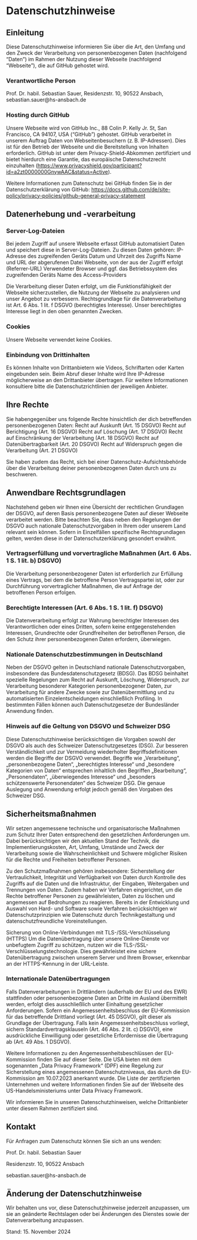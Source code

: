 # Datenschutzhinweise


## Einleitung

Diese Datenschutzhinweise informieren Sie über die Art, den Umfang und den Zweck der Verarbeitung von personenbezogenen Daten (nachfolgend "Daten") im Rahmen der Nutzung dieser Webseite (nachfolgend "Webseite"), die auf GitHub gehostet wird.

### Verantwortliche Person

Prof. Dr. habil. Sebastian Sauer, Residenzstr. 10, 90522 Ansbach, sebastian.sauer@hs-ansbach.de

### Hosting durch GitHub

Unsere Webseite wird von GitHub Inc., 88 Colin P. Kelly Jr. St, San Francisco, CA 94107, USA ("GitHub") gehostet. GitHub verarbeitet in unserem Auftrag Daten von Webseitenbesuchern (z.$\,$B. IP-Adressen). Dies ist für den Betrieb der Webseite und die Bereitstellung von Inhalten erforderlich.
GitHub ist unter dem Privacy-Shield-Abkommen zertifiziert und bietet hierdurch eine Garantie, das europäische Datenschutzrecht einzuhalten (<https://www.privacyshield.gov/participant?id=a2zt0000000GnywAAC&amp;status=Active>).


Weitere Informationen zum Datenschutz bei GitHub finden Sie in der Datenschutzerklärung von GitHub: <https://docs.github.com/de/site-policy/privacy-policies/github-general-privacy-statement>

## Datenerhebung und -verarbeitung

### Server-Log-Dateien

Bei jedem Zugriff auf unsere Webseite erfasst GitHub automatisiert Daten und speichert diese in Server-Log-Dateien. Zu diesen Daten gehören:
IP-Adresse des zugreifenden Geräts
Datum und Uhrzeit des Zugriffs
Name und URL der abgerufenen Datei
Webseite, von der aus der Zugriff erfolgt (Referrer-URL) 
Verwendeter Browser und ggf. das Betriebssystem des zugreifenden Geräts 
Name des Access-Providers


Die Verarbeitung dieser Daten erfolgt, um die Funktionsfähigkeit der Webseite sicherzustellen, die Nutzung der Webseite zu analysieren und unser Angebot zu verbessern. Rechtsgrundlage für die Datenverarbeitung ist Art. 6 Abs. 1 lit. f DSGVO (berechtigtes Interesse). Unser berechtigtes Interesse liegt in den oben genannten Zwecken.

### Cookies

Unsere Webseite verwendet keine Cookies.

### Einbindung von Drittinhalten
Es können Inhalte von Drittanbietern wie Videos, Schriftarten oder Karten eingebunden sein. Beim Abruf dieser Inhalte wird Ihre IP-Adresse möglicherweise an den Drittanbieter übertragen. Für weitere Informationen konsultiere bitte die Datenschutzrichtlinien der jeweiligen Anbieter.

## Ihre Rechte

Sie habengegenüber uns folgende Rechte hinsichtlich der dich betreffenden personenbezogenen Daten: 
Recht auf Auskunft (Art. 15 DSGVO)
Recht auf Berichtigung (Art. 16 DSGVO)
Recht auf Löschung (Art. 17 DSGVO)
Recht auf Einschränkung der Verarbeitung (Art. 18 DSGVO) 
Recht auf Datenübertragbarkeit (Art. 20 DSGVO)
Recht auf Widerspruch gegen die Verarbeitung (Art. 21 DSGVO)

Sie haben zudem das Recht, sich bei einer Datenschutz-Aufsichtsbehörde über die Verarbeitung deiner personenbezogenen Daten durch uns zu beschweren.

## Anwendbare Rechtsgrundlagen

Nachstehend geben wir Ihnen eine Übersicht der rechtlichen Grundlagen der DSGVO, auf deren Basis personenbezogene Daten auf dieser Webseite verarbeitet werden. Bitte beachten Sie, dass neben den Regelungen der DSGVO auch nationale Datenschutzvorgaben in Ihrem oder unserem Land relevant sein können. Sofern in Einzelfällen spezifische Rechtsgrundlagen gelten, werden diese in der Datenschutzerklärung gesondert erwähnt.


### Vertragserfüllung und vorvertragliche Maßnahmen (Art. 6 Abs. 1 S. 1 lit. b) DSGVO)

Die Verarbeitung personenbezogener Daten ist erforderlich zur Erfüllung eines Vertrags, bei dem die betroffene Person Vertragspartei ist, oder zur Durchführung vorvertraglicher Maßnahmen, die auf Anfrage der betroffenen Person erfolgen.

### Berechtigte Interessen (Art. 6 Abs. 1 S. 1 lit. f) DSGVO)

Die Datenverarbeitung erfolgt zur Wahrung berechtigter Interessen des Verantwortlichen oder eines Dritten, sofern keine entgegenstehenden Interessen, Grundrechte oder Grundfreiheiten der betroffenen Person, die den Schutz ihrer personenbezogenen Daten erfordern, überwiegen.


### Nationale Datenschutzbestimmungen in Deutschland

Neben der DSGVO gelten in Deutschland nationale Datenschutzvorgaben, insbesondere das Bundesdatenschutzgesetz (BDSG). Das BDSG beinhaltet spezielle Regelungen zum Recht auf Auskunft, Löschung, Widerspruch, zur Verarbeitung besonderer Kategorien personenbezogener Daten, zur Verarbeitung für andere Zwecke sowie zur Datenübermittlung und zu automatisierten Einzelentscheidungen einschließlich Profiling. In bestimmten Fällen können auch Datenschutzgesetze der Bundesländer Anwendung finden.

### Hinweis auf die Geltung von DSGVO und Schweizer DSG

Diese Datenschutzhinweise berücksichtigen die Vorgaben sowohl der DSGVO als auch des Schweizer Datenschutzgesetzes (DSG). Zur besseren Verständlichkeit und zur Vermeidung wiederholter Begriffsdefinitionen werden die Begriffe der DSGVO verwendet. Begriffe wie „Verarbeitung“, „personenbezogene Daten“, „berechtigtes Interesse“ und „besondere Kategorien von Daten“ entsprechen inhaltlich den Begriffen „Bearbeitung“, „Personendaten“, „überwiegendes Interesse“ und „besonders schützenswerte Personendaten“ des Schweizer DSG. Die genaue Auslegung und Anwendung erfolgt jedoch gemäß den Vorgaben des Schweizer DSG.


## Sicherheitsmaßnahmen

Wir setzen angemessene technische und organisatorische Maßnahmen zum Schutz Ihrer Daten entsprechend den gesetzlichen Anforderungen um. Dabei berücksichtigen wir den aktuellen Stand der Technik, die Implementierungskosten, Art, Umfang, Umstände und Zweck der Verarbeitung sowie die Wahrscheinlichkeit und Schwere möglicher Risiken für die Rechte und Freiheiten betroffener Personen.

Zu den Schutzmaßnahmen gehören insbesondere: Sicherstellung der Vertraulichkeit, Integrität und Verfügbarkeit von Daten durch Kontrolle des Zugriffs auf die Daten und die Infrastruktur, der Eingaben, Weitergaben und Trennungen von Daten. Zudem haben wir Verfahren eingerichtet, um die Rechte betroffener Personen zu gewährleisten, Daten zu löschen und angemessen auf Bedrohungen zu reagieren. Bereits in der Entwicklung und Auswahl von Hard- und Software sowie Verfahren berücksichtigen wir Datenschutzprinzipien wie Datenschutz durch Technikgestaltung und datenschutzfreundliche Voreinstellungen.

Sicherung von Online-Verbindungen mit TLS-/SSL-Verschlüsselung (HTTPS)
Um die Datenübertragung über unsere Online-Dienste vor unbefugtem Zugriff zu schützen, nutzen wir die TLS-/SSL-Verschlüsselungstechnologie. Dies gewährleistet eine sichere Datenübertragung zwischen unserem Server und Ihrem Browser, erkennbar an der HTTPS-Kennung in der URL-Leiste.


### Internationale Datenübertragungen

Falls Datenverarbeitungen in Drittländern (außerhalb der EU und des EWR) stattfinden oder personenbezogene Daten an Dritte im Ausland übermittelt werden, erfolgt dies ausschließlich unter Einhaltung gesetzlicher Anforderungen. Sofern ein Angemessenheitsbeschluss der EU-Kommission für das betreffende Drittland vorliegt (Art. 45 DSGVO), gilt dieser als Grundlage der Übertragung. Falls kein Angemessenheitsbeschluss vorliegt, sichern Standardvertragsklauseln (Art. 46 Abs. 2 lit. c) DSGVO), eine ausdrückliche Einwilligung oder gesetzliche Erfordernisse die Übertragung ab (Art. 49 Abs. 1 DSGVO).

Weitere Informationen zu den Angemessenheitsbeschlüssen der EU-Kommission finden Sie auf dieser Seite. Die USA bieten mit dem sogenannten „Data Privacy Framework“ (DPF) eine Regelung zur Sicherstellung eines angemessenen Datenschutzniveaus, das durch die EU-Kommission am 10.07.2023 anerkannt wurde. Die Liste der zertifizierten Unternehmen und weitere Informationen finden Sie auf der Webseite des US-Handelsministeriums unter Data Privacy Framework.

Wir informieren Sie in unseren Datenschutzhinweisen, welche Drittanbieter unter diesem Rahmen zertifiziert sind.








## Kontakt

Für Anfragen zum Datenschutz können Sie sich an uns wenden:

Prof. Dr. habil. Sebastian Sauer

Residenzstr. 10, 90522 Ansbach

sebastian.sauer@hs-ansbach.de


## Änderung der Datenschutzhinweise

Wir behalten uns vor, diese Datenschutzhinweise jederzeit anzupassen, um sie an geänderte Rechtslagen oder bei Änderungen des Dienstes sowie der Datenverarbeitung anzupassen.

Stand: 15. November 2024
